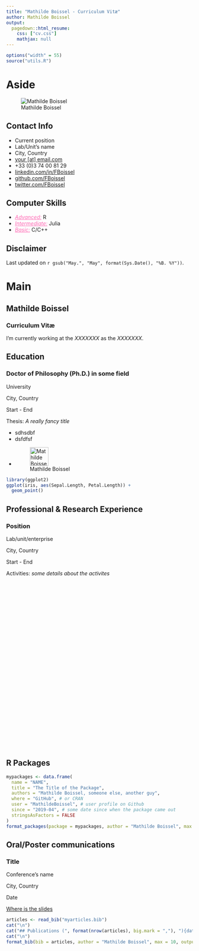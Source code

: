 ```yaml
---
title: "Mathilde Boissel - Curriculum Vitæ"
author: Mathilde Boissel
output:
  pagedown::html_resume:
    css: ["cv.css"]
    mathjax: null
---
```

 
```r
options("width" = 55)
source("utils.R")
```

# Aside

![Mathilde Boissel](https://upload.wikimedia.org/wikipedia/commons/thumb/9/91/Octicons-mark-github.svg/600px-Octicons-mark-github.svg.png){width=226px, id="picture"}


## Contact Info {#contact}

- <i class="fa fa-user" style="color: #ff69b4;"></i> Current position
- <i class="fa fa-university" style="color: #ff69b4;"></i> Lab/Unit's name
- <i class="fa fa-map-marker" style="color: #ff69b4;"></i> City, Country
- <i class="fa fa-envelope" style="color: #ff69b4;"></i> [your [at] email.com](mailto:your@email.com)
- <i class="fa fa-phone" style="color: #ff69b4;"></i> +33 (0)3 74 00 81 29
- <i class="fa fa-linkedin" style="color: #ff69b4;"></i> [linkedin.com/in/FBoissel](https://www.linkedin.com/in/FBoissel)
- <i class="fa fa-github" style="color: #ff69b4;"></i> [github.com/FBoissel](https://github.com/FBoissel)
- <i class="fa fa-twitter" style="color: #ff69b4;"></i> [twitter.com/FBoissel](https://twitter.com/FBoissel)

## Computer Skills {#skills}

- <u style="color: #ff69b4;">*Advanced:*</u> R
- <u style="color: #ff69b4;">*Intermediate:*</u> Julia
- <u style="color: #ff69b4;">*Basic:*</u> C/C++

## Disclaimer {#disclaimer}

Last updated on `r gsub("May.", "May", format(Sys.Date(), "%B. %Y"))`.



# Main

## Mathilde Boissel {#title}

### Curriculum Vitæ

I'm currently working at the *XXXXXXX* as the *XXXXXXX*.

## Education {data-icon=graduation-cap data-concise=true}

### Doctor of Philosophy (Ph.D.) in some field

University

City, Country

Start - End

Thesis: *A really fancy title*

* sdhsdbf
* dsfdfsf
* ![Mathilde Boissel](https://upload.wikimedia.org/wikipedia/commons/thumb/9/91/Octicons-mark-github.svg/600px-Octicons-mark-github.svg.png){width=50px}

```r
library(ggplot2)
ggplot(iris, aes(Sepal.Length, Petal.Length)) +
  geom_point()
```



## Professional & Research Experience {data-icon=laptop}

### Position

Lab/unit/enterprise

City, Country

Start - End

Activities: *some details about the activites*


<p style="margin-bottom: 13cm"> </p> <!-- just to make sure the part with aside are on the second page -->


## R Packages {data-icon=code}

```r
mypackages <- data.frame(
  name = "NAME",
  title = "The Title of the Package",
  authors = "Mathilde Boissel, someone else, another guy",
  where = "GitHub", # or CRAN
  user = "MathildeBoissel", # user profile on Github
  since = "2019-04", # some date since when the package came out
  stringsAsFactors = FALSE
)
format_packages(package = mypackages, author = "Mathilde Boissel", max = 57, output = "resume")
```


## Oral/Poster communications {data-icon=comment-dots}

### Title

Conference's name

City, Country 

Date

::: aside
[<i class="fa fa-github"></i> Where is the slides](some URL where the slides or poster can be found)
:::


<!-- ## Publications {data-icon=newspaper} -->

```r
articles <- read_bib("myarticles.bib")
cat("\n")
cat("## Publications (", format(nrow(articles), big.mark = ","), "){data-icon=newspaper}\n\n", sep = "")
cat("\n")
format_bib(bib = articles, author = "Mathilde Boissel", max = 10, output = "resume")
```

